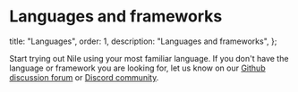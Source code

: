 # Languages and frameworks

  title: "Languages",
  order: 1,
  description: "Languages and frameworks",
};

Start trying out Nile using your most familiar language. If you don't have the language or framework you are looking for, let us know on our [Github discussion forum](https://github.com/orgs/niledatabase/discussions) or [Discord community](https://discord.gg/8UuBB84tTy).

<Cards>
  <Card file="./languages/sql.mdx" root="getting-started" />
  <Card file="./languages/nextjs.mdx" root="getting-started" />
  <Card file="./languages/node.mdx" root="getting-started" />
  <Card file="./languages/drizzle.mdx" root="getting-started" />
  <Card file="./languages/prisma.mdx" root="getting-started" />
  <Card file="./languages/python.mdx" root="getting-started" />
</Cards>
